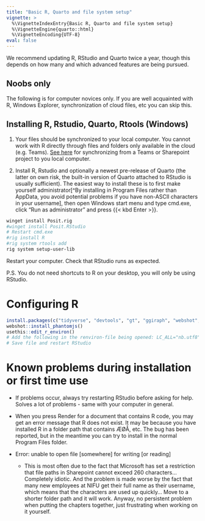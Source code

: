 ---
title: "Basic R, Quarto and file system setup"
vignette: >
  %\VignetteIndexEntry{Basic R, Quarto and file system setup}
  %\VignetteEngine{quarto::html}
  %\VignetteEncoding{UTF-8}
eval: false
---


::: callout-tip

We recommend updating R, RStudio and Quarto twice a year, though this depends on how many and which advanced features are being pursued.

:::

::: callout-note

## Noobs only

The following is for computer novices only. If you are well acquainted with R, Windows Explorer, synchronization of cloud files, etc you can skip this.

:::

## Installing R, Rstudio, Quarto, Rtools (Windows)

#. Your files should be synchronized to your local computer. You cannot work with R directly through files and folders only available in the cloud (e.g. Teams). [See here](https://www.berkshirecc.edu/knowledge/microsoft-office/sync-teams-files.php) for synchronizing from a Teams or Sharepoint project to you local computer. 

#. Install R, Rstudio and optionally a newest pre-release of Quarto (the latter on own risk, the built-in version of Quarto attached to RStudio is usually sufficient). The easiest way to install these is to first make yourself administrator[^By installing in Program Files rather than AppData, you avoid potential problems if you have non-ASCII characters in your username], then open Windows start menu and type cmd.exe, click "Run as administrator" and press {{< kbd Enter >}}.


```{bash}
winget install Posit.rig
#winget install Posit.RStudio
# Restart cmd.exe
#rig install R
#rig system rtools add
rig system setup-user-lib
```

Restart your computer. Check that RStudio runs as expected.

P.S. You do not need shortcuts to R on your desktop, you will only be using RStudio.


# Configuring R

```{R}
install.packages(c("tidyverse", "devtools", "gt", "ggiraph", "webshot", "webshot2", "saros.base", "saros"))
webshot::install_phantomjs()
usethis::edit_r_environ()
# Add the following in the renviron-file being opened: LC_ALL="nb.utf8"
# Save file and restart RStudio
```

# Known problems during installation or first time use

-   If problems occur, always try restarting RStudio before asking for help. Solves a lot of problems - same with your computer in general.

-   When you press Render for a document that contains R code, you may get an error message that R does not exist. It may be because you have installed R in a folder path that contains ÆØÅ, etc. The bug has been reported, but in the meantime you can try to install in the normal Program Files folder.

-   Error: unable to open file \[somewhere\] for writing \[or reading\]

    -   This is most often due to the fact that Microsoft has set a restriction that file paths in Sharepoint cannot exceed 260 characters... Completely idiotic. And the problem is made worse by the fact that many new employees at NIFU get their full name as their username, which means that the characters are used up quickly... Move to a shorter folder path and it will work. Anyway, no persistent problem when putting the chapters together, just frustrating when working on it yourself.